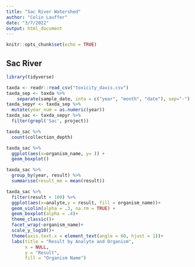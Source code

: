 ```yaml
---
title: "Sac River Watershed"
author: "Colin Lauffer"
date: "3/7/2022"
output: html_document
---
```


```r
knitr::opts_chunk$set(echo = TRUE)
```

## Sac River

```r
library(tidyverse)
```


```r
taxda <- readr::read_csv("toxicity_davis.csv")
taxda_sep <- taxda %>%
    separate(sample_date, into = c("year", "month", "date"), sep="-") 
taxda_sepyr <- taxda_sep %>% 
  mutate(year_num = as.numeric(year))
taxda_sac <- taxda_sepyr %>%
  filter(grepl('Sac', project)) 

```

```r
taxda_sac %>%
  count(collection_depth)
```


```r
taxda_sac %>%
  ggplot(aes(x=organism_name, y= )) +
  geom_boxplot()
```

```r
taxda_sac %>%
  group_by(year, result) %>% 
  summarise(result_me = mean(result)) 
```

```r
taxda_sac %>%
  filter(result < 100) %>%
  ggplot(aes(x=analyte,y = result, fill = organism_name))+
  geom_violin(alpha = .3, na.rm = TRUE) +
  geom_boxplot(alpha = .4)+
  theme_classic()+
  facet_wrap(~organism_name)+
  scale_y_log10()+
  theme(axis.text.x = element_text(angle = 60, hjust = 1))+
  labs(title = "Result by Analyte and Organism",
       x = NULL,
       y = "Result",
       fill = "Organism Name")
  

```




